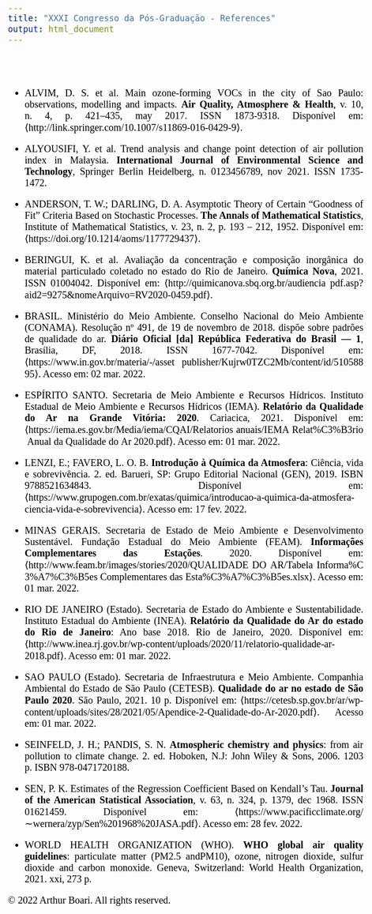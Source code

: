 ```yaml
---
title: "XXXI Congresso da Pós-Graduação - References"
output: html_document
---
```

```{=html}
<style>
body {
  color: black;
  font-family: Times;
  font-size: 20px;
  text-align: justify;
  text-justify: inter-word;
}
pre {
  background-color: lightgreen;
}
#TOC {
  color: #A8CF45;
  font-family: Times;
  font-size: 14px;
  border-color: black;
}
#header {
  color: #00943E;
}
</style>
```

<br>
<br>

* ALVIM, D. S. et al. Main ozone-forming VOCs in the city of Sao Paulo: observations, modelling and impacts. **Air Quality, Atmosphere & Health**, v. 10, n. 4, p. 421–435, may 2017. ISSN 1873-9318. Disponível em: ⟨http://link.springer.com/10.1007/s11869-016-0429-9⟩.

* ALYOUSIFI, Y. et al. Trend analysis and change point detection of air pollution index in Malaysia. **International Journal of Environmental Science and Technology**, Springer Berlin Heidelberg, n. 0123456789, nov 2021. ISSN 1735-1472.

* ANDERSON, T. W.; DARLING, D. A. Asymptotic Theory of Certain "Goodness of Fit" Criteria Based on Stochastic Processes. **The Annals of Mathematical Statistics**, Institute of Mathematical Statistics, v. 23, n. 2, p.
193 – 212, 1952. Disponível em: ⟨https://doi.org/10.1214/aoms/1177729437⟩.

* BERINGUI, K. et al. Avaliação da concentração e composição inorgânica do material particulado coletado no estado do Rio de Janeiro. **Química Nova**, 2021. ISSN 01004042. Disponível em: ⟨http://quimicanova.sbq.org.br/audiencia\ pdf.asp?aid2=9275&nomeArquivo=RV2020-0459.pdf⟩.

* BRASIL. Ministério do Meio Ambiente. Conselho Nacional do Meio Ambiente (CONAMA). Resolução nº 491, de 19 de novembro de 2018. dispõe sobre padrões de qualidade do ar. **Diário Oficial [da] República Federativa do Brasil — 1**, Brasília, DF, 2018. ISSN 1677-7042. Disponível em: ⟨https://www.in.gov.br/materia/-/asset\ publisher/Kujrw0TZC2Mb/content/id/51058895⟩. Acesso em: 02 mar. 2022.

* ESPÍRITO SANTO. Secretaria de Meio Ambiente e Recursos Hídricos. Instituto Estadual de Meio Ambiente e Recursos Hídricos (IEMA). **Relatório da Qualidade do Ar na Grande Vitória: 2020**. Cariacica, 2021. Disponível em: ⟨https://iema.es.gov.br/Media/iema/CQAI/Relatorios\ anuais/IEMA\CQAI\ Relat\%C3\%B3rio\ Anual\ da\ Qualidade\ do\ Ar\ 2020.pdf⟩. Acesso em: 01 mar. 2022.

* LENZI, E.; FAVERO, L. O. B. **Introdução à Química da Atmosfera**: Ciência, vida e sobrevivência. 2. ed. Barueri, SP: Grupo Editorial Nacional (GEN), 2019. ISBN 9788521634843. Disponível em: ⟨https://www.grupogen.com.br/exatas/quimica/introducao-a-quimica-da-atmosfera-ciencia-vida-e-sobrevivencia⟩. Acesso em: 17 fev. 2022.

* MINAS GERAIS. Secretaria de Estado de Meio Ambiente e Desenvolvimento Sustentável. Fundação Estadual do Meio Ambiente (FEAM). **Informações Complementares das Estações**. 2020. Disponível em: ⟨http://www.feam.br/images/stories/2020/QUALIDADE\ DO\ AR/Tabela\ Informa\%C3\%A7\%C3\%B5es\ Complementares\ das\ Esta\%C3\%A7\%C3\%B5es.xlsx⟩. Acesso em: 01 mar. 2022.

* RIO DE JANEIRO (Estado). Secretaria de Estado do Ambiente e Sustentabilidade. Instituto Estadual do Ambiente (INEA). **Relatório da Qualidade do Ar do estado do Rio de Janeiro**: Ano base 2018. Rio de Janeiro, 2020. Disponível em: ⟨http://www.inea.rj.gov.br/wp-content/uploads/2020/11/relatorio-qualidade-ar-2018.pdf⟩. Acesso em: 01 mar. 2022.

* SAO PAULO (Estado). Secretaria de Infraestrutura e Meio Ambiente. Companhia Ambiental do Estado de São Paulo (CETESB). **Qualidade do ar no estado de São Paulo 2020**. São Paulo, 2021. 10 p. Disponível em: ⟨https://cetesb.sp.gov.br/ar/wp-content/uploads/sites/28/2021/05/Apendice-2-Qualidade-do-Ar-2020.pdf⟩. Acesso em: 01 mar. 2022.

* SEINFELD, J. H.; PANDIS, S. N. **Atmospheric chemistry and physics**: from air pollution to climate change. 2. ed. Hoboken, N.J: John Wiley & Sons, 2006. 1203 p. ISBN 978-0471720188.

* SEN, P. K. Estimates of the Regression Coefficient Based on Kendall's Tau. **Journal of the American Statistical Association**, v. 63, n. 324, p. 1379, dec 1968. ISSN 01621459. Disponível em: ⟨https://www.pacificclimate.org/∼wernera/zyp/Sen%201968%20JASA.pdf⟩. Acesso em: 28 fev. 2022.

* WORLD HEALTH ORGANIZATION (WHO). **WHO global air quality guidelines**: particulate matter (PM2.5 andPM10), ozone, nitrogen dioxide, sulfur dioxide and carbon monoxide. Geneva, Switzerland: World Health Organization, 2021. xxi, 273 p.


&copy; 2022 Arthur Boari. All rights reserved.
